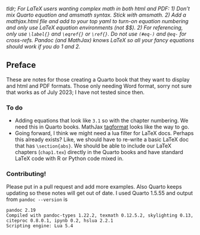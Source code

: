 *tldr; For LaTeX users wanting complex math in both html and PDF: 1) Don't mix Quarto equation and amsmath syntax. Stick with amsmath. 2) Add a mathjax.html file and add to your top yaml to turn-on equation numbering and only use LaTeX equation environments (not $$). 2) For referencing, only use `\label{}` and `\eqref{}` or `\ref{}`. Do not use `(#eq-)` and `@eq-` for cross-refs. Pandoc (and MathJax) knows LaTeX so all your fancy equations should work if you do 1 and 2.*

## Preface  {.unnumbered}

These are notes for those creating a Quarto book that they want to display and html and PDF formats. Those only needing Word format, sorry not sure that works as of July 2023; I have not tested since then.

### To do

* Adding equations that look like `3.1` so with the chapter numbering. We need this in Quarto books. MathJax [tagformat](https://docs.mathjax.org/en/latest/input/tex/extensions/tagformat.html#tex-tagformat) looks like the way to go.
* Going forward, I think we might need a lua filter for LaTeX docs. Perhaps this already exists? Like, we should have to re-write a basic LaTeX doc that has `\section{abs}`. We should be able to include our LaTeX chapters (`chap1.tex`) directly in the Quarto books and have standard LaTeX code with R or Python code mixed in.

### Contributing!

Please put in a pull request and add more examples. Also Quarto keeps updating so these notes will get out of date. I used Quarto 1.5.55 and output from `pandoc --version` is
```
pandoc 2.19
Compiled with pandoc-types 1.22.2, texmath 0.12.5.2, skylighting 0.13,
citeproc 0.8.0.1, ipynb 0.2, hslua 2.2.1
Scripting engine: Lua 5.4
```

